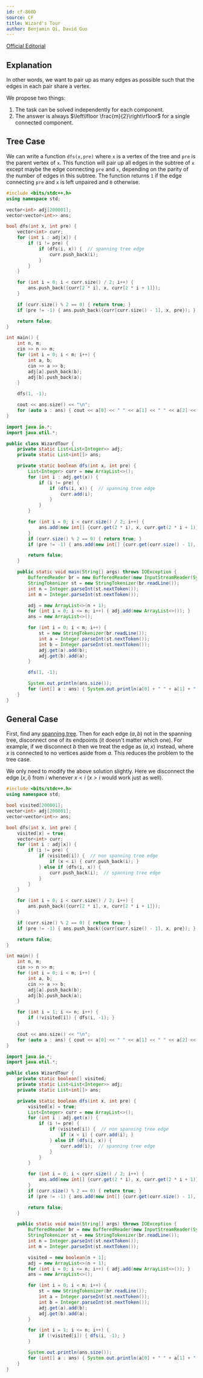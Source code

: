 ```yaml
---
id: cf-860D
source: CF
title: Wizard's Tour
author: Benjamin Qi, David Guo
---
```


[Official Editorial](https://codeforces.com/blog/entry/54604)

## Explanation

In other words, we want to pair up as many edges as possible such that the edges
in each pair share a vertex.

We propose two things:
1. The task can be solved independently for each component.
2. The answer is always $\left\lfloor \frac{m}{2}\right\rfloor$ for a single connected component.

## Tree Case

<Spoiler title="Solution">

We can write a function `dfs(x,pre)` where `x` is a vertex of the tree and `pre`
is the parent vertex of `x`. This function will pair up all edges in the subtree
of `x` except maybe the edge connecting `pre` and `x`, depending on the parity
of the number of edges in this subtree. The function returns `1` if the edge
connecting `pre` and `x` is left unpaired and `0` otherwise.

<LanguageSection>
<CPPSection>

```cpp
#include <bits/stdc++.h>
using namespace std;

vector<int> adj[200001];
vector<vector<int>> ans;

bool dfs(int x, int pre) {
	vector<int> curr;
	for (int i : adj[x]) {
		if (i != pre) {
			if (dfs(i, x)) {  // spanning tree edge
				curr.push_back(i);
			}
		}
	}

	for (int i = 0; i < curr.size() / 2; i++) {
		ans.push_back({curr[2 * i], x, curr[2 * i + 1]});
	}

	if (curr.size() % 2 == 0) { return true; }
	if (pre != -1) { ans.push_back({curr[curr.size() - 1], x, pre}); }

	return false;
}

int main() {
	int n, m;
	cin >> n >> m;
	for (int i = 0; i < m; i++) {
		int a, b;
		cin >> a >> b;
		adj[a].push_back(b);
		adj[b].push_back(a);
	}

	dfs(1, -1);

	cout << ans.size() << "\n";
	for (auto a : ans) { cout << a[0] << " " << a[1] << " " << a[2] << "\n"; }
}
```

</CPPSection>
<JavaSection>

```java
import java.io.*;
import java.util.*;

public class WizardTour {
	private static List<List<Integer>> adj;
	private static List<int[]> ans;

	private static boolean dfs(int x, int pre) {
		List<Integer> curr = new ArrayList<>();
		for (int i : adj.get(x)) {
			if (i != pre) {
				if (dfs(i, x)) {  // spanning tree edge
					curr.add(i);
				}
			}
		}

		for (int i = 0; i < curr.size() / 2; i++) {
			ans.add(new int[] {curr.get(2 * i), x, curr.get(2 * i + 1)});
		}
		if (curr.size() % 2 == 0) { return true; }
		if (pre != -1) { ans.add(new int[] {curr.get(curr.size() - 1), x, pre}); }

		return false;
	}

	public static void main(String[] args) throws IOException {
		BufferedReader br = new BufferedReader(new InputStreamReader(System.in));
		StringTokenizer st = new StringTokenizer(br.readLine());
		int n = Integer.parseInt(st.nextToken());
		int m = Integer.parseInt(st.nextToken());

		adj = new ArrayList<>(n + 1);
		for (int i = 0; i <= n; i++) { adj.add(new ArrayList<>()); }
		ans = new ArrayList<>();

		for (int i = 0; i < m; i++) {
			st = new StringTokenizer(br.readLine());
			int a = Integer.parseInt(st.nextToken());
			int b = Integer.parseInt(st.nextToken());
			adj.get(a).add(b);
			adj.get(b).add(a);
		}

		dfs(1, -1);

		System.out.println(ans.size());
		for (int[] a : ans) { System.out.println(a[0] + " " + a[1] + " " + a[2]); }
	}
}
```

</JavaSection>
</LanguageSection>

</Spoiler>

## General Case

<Spoiler title="Solution">

First, find any [spanning tree](/CPH.pdf#page=151). Then for each edge $(a,b)$
not in the spanning tree, disconnect one of its endpoints (it doesn't matter
which one). For example, if we disconnect $b$ then we treat the edge as $(a,x)$
instead, where $x$ is connected to no vertices aside from $a$. This reduces the
problem to the tree case.

We only need to modify the above solution slightly. Here we disconnect the edge
$(x,i)$ from $i$ whenever $x<i$ ($x>i$ would work just as well).

<LanguageSection>
<CPPSection>

```cpp
#include <bits/stdc++.h>
using namespace std;

bool visited[200001];
vector<int> adj[200001];
vector<vector<int>> ans;

bool dfs(int x, int pre) {
	visited[x] = true;
	vector<int> curr;
	for (int i : adj[x]) {
		if (i != pre) {
			if (visited[i]) {  // non spanning tree edge
				if (x < i) { curr.push_back(i); }
			} else if (dfs(i, x)) {
				curr.push_back(i);  // spanning tree edge
			}
		}
	}

	for (int i = 0; i < curr.size() / 2; i++) {
		ans.push_back({curr[2 * i], x, curr[2 * i + 1]});
	}

	if (curr.size() % 2 == 0) { return true; }
	if (pre != -1) { ans.push_back({curr[curr.size() - 1], x, pre}); }

	return false;
}

int main() {
	int n, m;
	cin >> n >> m;
	for (int i = 0; i < m; i++) {
		int a, b;
		cin >> a >> b;
		adj[a].push_back(b);
		adj[b].push_back(a);
	}

	for (int i = 1; i <= n; i++) {
		if (!visited[i]) { dfs(i, -1); }
	}

	cout << ans.size() << "\n";
	for (auto a : ans) { cout << a[0] << " " << a[1] << " " << a[2] << "\n"; }
}
```

</CPPSection>
<JavaSection>

```java
import java.io.*;
import java.util.*;

public class WizardTour {
	private static boolean[] visited;
	private static List<List<Integer>> adj;
	private static List<int[]> ans;

	private static boolean dfs(int x, int pre) {
		visited[x] = true;
		List<Integer> curr = new ArrayList<>();
		for (int i : adj.get(x)) {
			if (i != pre) {
				if (visited[i]) {  // non spanning tree edge
					if (x < i) { curr.add(i); }
				} else if (dfs(i, x)) {
					curr.add(i);  // spanning tree edge
				}
			}
		}

		for (int i = 0; i < curr.size() / 2; i++) {
			ans.add(new int[] {curr.get(2 * i), x, curr.get(2 * i + 1)});
		}
		if (curr.size() % 2 == 0) { return true; }
		if (pre != -1) { ans.add(new int[] {curr.get(curr.size() - 1), x, pre}); }

		return false;
	}

	public static void main(String[] args) throws IOException {
		BufferedReader br = new BufferedReader(new InputStreamReader(System.in));
		StringTokenizer st = new StringTokenizer(br.readLine());
		int n = Integer.parseInt(st.nextToken());
		int m = Integer.parseInt(st.nextToken());

		visited = new boolean[n + 1];
		adj = new ArrayList<>(n + 1);
		for (int i = 0; i <= n; i++) { adj.add(new ArrayList<>()); }
		ans = new ArrayList<>();

		for (int i = 0; i < m; i++) {
			st = new StringTokenizer(br.readLine());
			int a = Integer.parseInt(st.nextToken());
			int b = Integer.parseInt(st.nextToken());
			adj.get(a).add(b);
			adj.get(b).add(a);
		}

		for (int i = 1; i <= n; i++) {
			if (!visited[i]) { dfs(i, -1); }
		}

		System.out.println(ans.size());
		for (int[] a : ans) { System.out.println(a[0] + " " + a[1] + " " + a[2]); }
	}
}
```

</JavaSection>
</LanguageSection>

</Spoiler>
